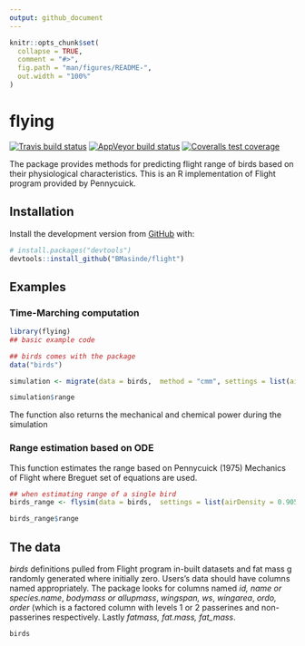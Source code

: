 ```yaml
---
output: github_document
---
```


<!-- README.md is generated from README.Rmd. Please edit that file -->

```r
knitr::opts_chunk$set(
  collapse = TRUE,
  comment = "#>",
  fig.path = "man/figures/README-",
  out.width = "100%"
)
```
# flying

<!-- badges: start -->
[![Travis build status](https://travis-ci.org/BMasinde/flight.svg?branch=master)](https://travis-ci.org/BMasinde/flight)
[![AppVeyor build status](https://ci.appveyor.com/api/projects/status/github/BMasinde/flight?branch=master&svg=true)](https://ci.appveyor.com/project/BMasinde/flight)
[![Coveralls test coverage](https://coveralls.io/repos/github/BMasinde/flight/badge.svg)](https://coveralls.io/r/BMasinde/flight?branch=master)
<!-- badges: end -->

The package provides methods for predicting flight range of birds based on their
physiological characteristics. This is an R implementation of Flight program
provided by Pennycuick.

## Installation

Install the development version from [GitHub](https://github.com/) with:

``` r
# install.packages("devtools")
devtools::install_github("BMasinde/flight")
```
## Examples

###  Time-Marching computation 
```r
library(flying)
## basic example code

## birds comes with the package
data("birds")

simulation <- migrate(data = birds,  method = "cmm", settings = list(airDensity = 0.905))

simulation$range
```

The function also returns the mechanical and chemical power during the simulation

### Range estimation based on ODE
This function estimates the range based on Pennycuick (1975) Mechanics of Flight where Breguet set of equations are used.
```r
## when estimating range of a single bird
birds_range <- flysim(data = birds,  settings = list(airDensity = 0.905))

birds_range$range
```

## The data
*birds* definitions pulled from Flight program in-built datasets and fat mass g
randomly generated where initially zero. Users's data should have columns named
appropriately. The package looks for columns named *id, name or species.name*,
*bodymass or allupmass*, *wingspan, ws*, *wingarea*, *ordo, order* (which is a
factored column with levels 1 or 2 passerines and non-passerines respectively.
Lastly *fatmass, fat.mass, fat_mass*.

```r
birds
```





